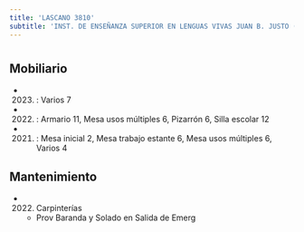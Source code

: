 ```yaml
---
title: 'LASCANO 3810'
subtitle: 'INST. DE ENSEÑANZA SUPERIOR EN LENGUAS VIVAS JUAN B. JUSTO (ANEXO)'
---
```


#


## Mobiliario

*  (2023) : Varios 7 

*  (2022) : Armario 11, Mesa usos múltiples 6, Pizarrón 6, Silla escolar 12 

*  (2021) : Mesa inicial 2, Mesa trabajo estante 6, Mesa usos múltiples 6, Varios 4 





## Mantenimiento

*  (2022) Carpinterías 
    + Prov Baranda y Solado en Salida de Emerg



